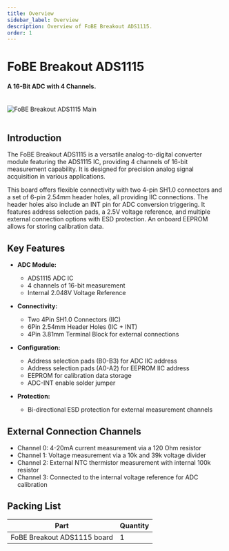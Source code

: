 ```yaml
---
title: Overview
sidebar_label: Overview
description: Overview of FoBE Breakout ADS1115.
order: 1
---
```


# FoBE Breakout ADS1115

#### A 16-Bit ADC with 4 Channels.

<br/>
<div style={{ textAlign: 'center' }}>
  <img src="/img/products/f2208-1a.main.png" alt="FoBE Breakout ADS1115 Main" style={{ width: '80%', height: 'auto' }} />
</div>
<br/>

## Introduction

The FoBE Breakout ADS1115 is a versatile analog-to-digital converter module featuring the ADS1115 IC, providing 4 channels of 16-bit measurement capability. It is designed for precision analog signal acquisition in various applications.

This board offers flexible connectivity with two 4-pin SH1.0 connectors and a set of 6-pin 2.54mm header holes, all providing IIC connections. The header holes also include an INT pin for ADC conversion triggering. It features address selection pads, a 2.5V voltage reference, and multiple external connection options with ESD protection. An onboard EEPROM allows for storing calibration data.

## Key Features

*   **ADC Module:**
    *   ADS1115 ADC IC
    *   4 channels of 16-bit measurement
    *   Internal 2.048V Voltage Reference

*   **Connectivity:**
    *   Two 4Pin SH1.0 Connectors (IIC)
    *   6Pin 2.54mm Header Holes (IIC + INT)
    *   4Pin 3.81mm Terminal Block for external connections

*   **Configuration:**
    *   Address selection pads (B0-B3) for ADC IIC address
    *   Address selection pads (A0-A2) for EEPROM IIC address
    *   EEPROM for calibration data storage
    *   ADC-INT enable solder jumper

*   **Protection:**
    *   Bi-directional ESD protection for external measurement channels

## External Connection Channels

*   Channel 0: 4-20mA current measurement via a 120 Ohm resistor
*   Channel 1: Voltage measurement via a 10k and 39k voltage divider
*   Channel 2: External NTC thermistor measurement with internal 100k resistor
*   Channel 3: Connected to the internal voltage reference for ADC calibration

## Packing List

|Part                           |Quantity |
|-------------------------------|---------|
|FoBE Breakout ADS1115 board |1        |